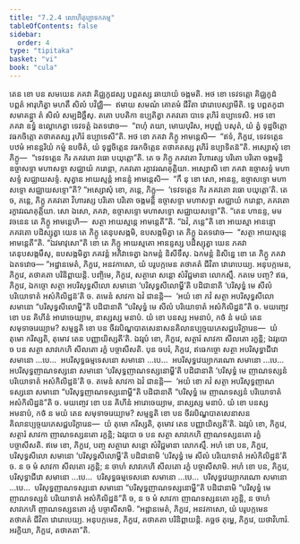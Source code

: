 ```yaml
---
title: "7.2.4 លោហិតុប្បាទកកម្ម"
tableOfContents: false
sidebar:
  order: 4
type: "tipitaka"
basket: "vi"
book: "cula"
---
```



<DynamicBreadcrumb />

<Division number="341" book="cula">

<Paragraph number="1544" book="cula">
តេន ខោ បន សមយេន ភគវា គិជ្ឈកូដស្ស បព្ពតស្ស ឆាយាយំ ចង្កមតិ. អថ ខោ ទេវទត្តោ គិជ្ឈកូដំ បព្ពតំ អារុហិត្វា មហតឹ សិលំ បវិជ្ឈិ—  ឥមាយ សមណំ គោតមំ ជីវិតា វោរោបេស្សាមីតិ. ទ្វេ បព្ពតកូដា សមាគន្ត្វា តំ សិលំ សម្បដិច្ឆឹសុ. តតោ បបតិកា ឧប្បតិត្វា ភគវតោ បាទេ រុហិរំ ឧប្បាទេសិ. អថ ខោ ភគវា ឧទ្ធំ ឧល្លោកេត្វា ទេវទត្តំ ឯតទវោច—  “ពហុំ តយា, មោឃបុរិស, អបុញ្ញំ បសុតំ, យំ ត្វំ ទុដ្ឋចិត្តោ វធកចិត្តោ តថាគតស្ស រុហិរំ ឧប្បាទេសី”តិ. អថ ខោ ភគវា ភិក្ខូ អាមន្តេសិ—  “ឥទំ, ភិក្ខវេ, ទេវទត្តេន បឋមំ អានន្តរិយំ កម្មំ ឧបចិតំ, យំ ទុដ្ឋចិត្តេន វធកចិត្តេន តថាគតស្ស រុហិរំ ឧប្បាទិតន៑”តិ.
</Paragraph>

<Paragraph number="1545" book="cula">
អស្សោសុំ ខោ ភិក្ខូ—  “ទេវទត្តេន កិរ ភគវតោ វធោ បយុត្តោ”តិ. តេ ច ភិក្ខូ ភគវតោ វិហារស្ស បរិតោ បរិតោ ចង្កមន្តិ ឧច្ចាសទ្ទា មហាសទ្ទា សជ្ឈាយំ ករោន្តា, ភគវតោ រក្ខាវរណគុត្តិយា. អស្សោសិ ខោ ភគវា ឧច្ចាសទ្ទំ មហាសទ្ទំ សជ្ឈាយសទ្ទំ. សុត្វាន អាយស្មន្តំ អានន្ទំ អាមន្តេសិ—  “កឹ នុ ខោ សោ, អានន្ទ, ឧច្ចាសទ្ទោ មហាសទ្ទោ សជ្ឈាយសទ្ទោ”តិ? “អស្សោសុំ ខោ, ភន្តេ, ភិក្ខូ—  ‘ទេវទត្តេន កិរ ភគវតោ វធោ បយុត្តោ’តិ. តេ ច, ភន្តេ, ភិក្ខូ ភគវតោ វិហារស្ស បរិតោ បរិតោ ចង្កមន្តិ ឧច្ចាសទ្ទា មហាសទ្ទា សជ្ឈាយំ ករោន្តា, ភគវតោ រក្ខាវរណគុត្តិយា. សោ ឯសោ, ភគវា, ឧច្ចាសទ្ទោ មហាសទ្ទោ សជ្ឈាយសទ្ទោ”តិ. “តេន ហានន្ទ, មម វចនេន តេ ភិក្ខូ អាមន្តេហិ—  សត្ថា អាយស្មន្តេ អាមន្តេតី”តិ. “ឯវំ, ភន្តេ”តិ ខោ អាយស្មា អានន្ទោ ភគវតោ បដិស្សុត្វា យេន តេ ភិក្ខូ តេនុបសង្កមិ, ឧបសង្កមិត្វា តេ ភិក្ខូ ឯតទវោច—  “សត្ថា អាយស្មន្តេ អាមន្តេតី”តិ. “ឯវមាវុសោ”តិ ខោ តេ ភិក្ខូ អាយស្មតោ អានន្ទស្ស បដិស្សុត្វា យេន ភគវា តេនុបសង្កមឹសុ, ឧបសង្កមិត្វា ភគវន្តំ អភិវាទេត្វា ឯកមន្តំ និសីទឹសុ. ឯកមន្តំ និសិន្នេ ខោ តេ ភិក្ខូ ភគវា ឯតទវោច—
</Paragraph>

<Paragraph number="1546" book="cula">
“អដ្ឋានមេតំ, ភិក្ខវេ, អនវកាសោ, យំ បរូបក្កមេន តថាគតំ ជីវិតា វោរោបេយ្យ. អនុបក្កមេន, ភិក្ខវេ, តថាគតា បរិនិព្ពាយន្តិ.
</Paragraph>

<Paragraph number="1547" book="cula">
បញ្ចិមេ, ភិក្ខវេ, សត្ថារោ សន្តោ សំវិជ្ជមានា លោកស្មឹ. កតមេ បញ្ច? ឥធ, ភិក្ខវេ, ឯកច្ចោ សត្ថា អបរិសុទ្ធសីលោ សមានោ ‘បរិសុទ្ធសីលោម្ហី’តិ បដិជានាតិ ‘បរិសុទ្ធំ មេ សីលំ បរិយោទាតំ អសំកិលិដ្ឋន៑’តិ ច. តមេនំ សាវកា ឯវំ ជានន្តិ—  ‘អយំ ខោ ភវំ សត្ថា អបរិសុទ្ធសីលោ សមានោ “បរិសុទ្ធសីលោម្ហី”តិ បដិជានាតិ “បរិសុទ្ធំ មេ សីលំ បរិយោទាតំ អសំកិលិដ្ឋន៑”តិ ច. មយញ្ចេវ ខោ បន គិហីនំ អារោចេយ្យាម, នាស្សស្ស មនាបំ. យំ ខោ បនស្ស អមនាបំ, កថំ នំ មយំ តេន សមុទាចរេយ្យាម? សម្មន្នតិ ខោ បន ចីវរបិណ្ឌបាតសេនាសនគិលានប្បច្ចយភេសជ្ជបរិក្ខារេន—  យំ តុមោ ករិស្សតិ, តុមោវ តេន បញ្ញាយិស្សតី’តិ. ឯវរូបំ ខោ, ភិក្ខវេ, សត្ថារំ សាវកា សីលតោ រក្ខន្តិ; ឯវរូបោ ច បន សត្ថា សាវកេហិ សីលតោ រក្ខំ បច្ចាសីសតិ.
</Paragraph>

<Paragraph number="1548" book="cula">
បុន ចបរំ, ភិក្ខវេ, ឥធេកច្ចោ សត្ថា អបរិសុទ្ធាជីវោ សមានោ …បេ…  អបរិសុទ្ធធម្មទេសនោ សមានោ …បេ…  អបរិសុទ្ធវេយ្យាករណោ សមានោ …បេ…  អបរិសុទ្ធញាណទស្សនោ សមានោ ‘បរិសុទ្ធញាណទស្សនោម្ហី’តិ បដិជានាតិ ‘បរិសុទ្ធំ មេ ញាណទស្សនំ បរិយោទាតំ អសំកិលិដ្ឋន៑’តិ ច. តមេនំ សាវកា ឯវំ ជានន្តិ—  ‘អយំ ខោ ភវំ សត្ថា អបរិសុទ្ធញាណទស្សនោ សមានោ “បរិសុទ្ធញាណទស្សនោម្ហី”តិ បដិជានាតិ “បរិសុទ្ធំ មេ ញាណទស្សនំ បរិយោទាតំ អសំកិលិដ្ឋន៑”តិ ច. មយញ្ចេវ ខោ បន គិហីនំ អារោចេយ្យាម, នាស្សស្ស មនាបំ. យំ ខោ បនស្ស អមនាបំ, កថំ ន មយំ តេន សមុទាចរេយ្យាម? សម្មន្នតិ ខោ បន ចីវរបិណ្ឌបាតសេនាសនគិលានប្បច្ចយភេសជ្ជបរិក្ខារេន—  យំ តុមោ ករិស្សតិ, តុមោវ តេន បញ្ញាយិស្សតី’តិ. ឯវរូបំ ខោ, ភិក្ខវេ, សត្ថារំ សាវកា ញាណទស្សនតោ រក្ខន្តិ; ឯវរូបោ ច បន សត្ថា សាវកេហិ ញាណទស្សនតោ រក្ខំ បច្ចាសីសតិ. ឥមេ ខោ, ភិក្ខវេ, បញ្ច សត្ថារោ សន្តោ សំវិជ្ជមានា លោកស្មឹ.
</Paragraph>

<Paragraph number="1549" book="cula">
អហំ ខោ បន, ភិក្ខវេ, បរិសុទ្ធសីលោ សមានោ ‘បរិសុទ្ធសីលោម្ហី’តិ បដិជានាមិ ‘បរិសុទ្ធំ មេ សីលំ បរិយោទាតំ អសំកិលិដ្ឋន៑’តិ ច. ន ច មំ សាវកា សីលតោ រក្ខន្តិ; ន ចាហំ សាវកេហិ សីលតោ រក្ខំ បច្ចាសីសាមិ. អហំ ខោ បន, ភិក្ខវេ, បរិសុទ្ធាជីវោ សមានោ …បេ…  បរិសុទ្ធធម្មទេសនោ សមានោ …បេ…  បរិសុទ្ធវេយ្យាករណោ សមានោ …បេ…  បរិសុទ្ធញាណទស្សនោ សមានោ “បរិសុទ្ធញាណទស្សនោម្ហី”តិ បដិជានាមិ “បរិសុទ្ធំ មេ ញាណទស្សនំ បរិយោទាតំ អសំកិលិដ្ឋន៑”តិ ច, ន ច មំ សាវកា ញាណទស្សនតោ រក្ខន្តិ, ន ចាហំ សាវកេហិ ញាណទស្សនតោ រក្ខំ បច្ចាសីសាមិ. “អដ្ឋានមេតំ, ភិក្ខវេ, អនវកាសោ, យំ បរូបក្កមេន តថាគតំ ជីវិតា វោរោបេយ្យ. អនុបក្កមេន, ភិក្ខវេ, តថាគតា បរិនិព្ពាយន្តិ. គច្ឆថ តុម្ហេ, ភិក្ខវេ, យថាវិហារំ. អរក្ខិយា, ភិក្ខវេ, តថាគតា”តិ.
</Paragraph>
</Division>
